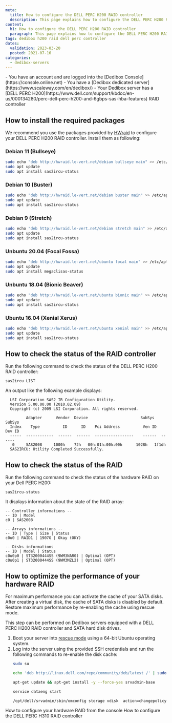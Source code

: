 ```yaml
---
meta:
  title: How to configure the DELL PERC H200 RAID controller
  description: This page explains how to configure the DELL PERC H200 RAID controller
content:
  h1: How to configure the DELL PERC H200 RAID controller
  paragraph: This page explains how to configure the DELL PERC H200 RAID controller
tags: dedibox h200 raid dell perc controller
dates:
  validation: 2023-03-20
  posted: 2021-07-16
categories:
  - dedibox-servers
---
```


<Message type="requirement">
  - You have an account and are logged into the [Dedibox Console](https://console.online.net) 
  - You have a [Dedibox dedicated server](https://www.scaleway.com/en/dedibox/) 
  - Your Dedibox server has a [DELL PERC H200](https://www.dell.com/support/kbdoc/en-us/000134280/perc-dell-perc-h200-and-6gbps-sas-hba-features) RAID controller
</Message>

## How to install the required packages

We recommend you use the packages provided by [HWraid](http://hwraid.le-vert.net/) to configure your DELL PERC H200 RAID controller. Install them as following:


### Debian 11 (Bullseye)

```sh
sudo echo "deb http://hwraid.le-vert.net/debian bullseye main" >> /etc/apt/sources.list
sudo apt update
sudo apt install sas2ircu-status
```

### Debian 10 (Buster)

```sh
sudo echo "deb http://hwraid.le-vert.net/debian buster main" >> /etc/apt/sources.list
sudo apt update
sudo apt install sas2ircu-status
```

### Debian 9 (Stretch)

```sh
sudo echo "deb http://hwraid.le-vert.net/debian stretch main" >> /etc/apt/sources.list
sudo apt update
sudo apt install sas2ircu-status
```

### Unbuntu 20.04 (Focal Fossa)

```sh
sudo echo "deb http://hwraid.le-vert.net/ubuntu focal main" >> /etc/apt/sources.list
sudo apt update
sudo apt install megaclisas-status
```

### Unbuntu 18.04 (Bionic Beaver)

```sh
sudo echo "deb http://hwraid.le-vert.net/ubuntu bionic main" >> /etc/apt/sources.list
sudo apt update
sudo apt install sas2ircu-status
```

### Ubuntu 16.04 (Xenial Xerus)

```sh
sudo echo "deb http://hwraid.le-vert.net/ubuntu xenial main" >> /etc/apt/sources.list
sudo apt update
sudo apt install sas2ircu-status
```

## How to check the status of the RAID controller

Run the following command to check the status of the DELL PERC H200 RAID controller:

```
sas2ircu LIST
``` 

An output like the following example displays: 

```
  LSI Corporation SAS2 IR Configuration Utility.
  Version 5.00.00.00 (2010.02.09)  
  Copyright (c) 2009 LSI Corporation. All rights reserved. 
  
         Adapter      Vendor  Device                       SubSys  SubSys 
  Index    Type          ID      ID    Pci Address          Ven ID  Dev ID 
  -----  ------------  ------  ------  -----------------    ------  ------ 
   0     SAS2008     1000h    72h   00h:01h:00h:00h      1028h   1f1dh 
  SAS2IRCU: Utility Completed Successfully.
```

## How to check the status of the RAID

Run the following command to check the status of the hardware RAID on your Dell PERC H200:

```
sas2ircu-status
```

It displays information about the state of the RAID array:

```
-- Controller informations --
-- ID | Model
c0 | SAS2008

-- Arrays informations --
-- ID | Type | Size | Status
c0u0 | RAID1 | 1907G | Okay (OKY)

-- Disks informations
-- ID | Model | Status
c0u0p0 | ST32000444SS (9WM3NAR0) | Optimal (OPT)
c0u0p1 | ST32000444SS (9WM3MZL2) | Optimal (OPT)
```

## How to optimize the performance of your hardware RAID

For maximum performance you can activate the cache of your SATA disks. After creating a virtual disk, the cache of SATA disks is disabled by default. Restore maximum performance by re-enabling the cache using rescue mode. 

<Message type="note">
  This step can be performed on Dedibox servers equipped with a DELL PERC H200 RAID controller and SATA hard disk drives. 
</Message>

1. Boot your server into [rescue mode](/dedibox/dedicated-servers/how-to/use-rescue-mode/) using a 64-bit Ubuntu operating system.
2. Log into the server using the provided SSH credentials and run the following commands to re-enable the disk cache: 
    ```sh
    sudo su

    echo 'deb http://linux.dell.com/repo/community/deb/latest /' | sudo tee -a  /etc/apt/sources.list.d/linux.dell.com.sources.list

    apt-get update && apt-get install -y --force-yes srvadmin-base

    service dataeng start

    /opt/dell/srvadmin/sbin/omconfig storage vdisk  action=changepolicy controller=0 vdisk=0 diskcachepolicy=enabled
    ```

<Navigation title="See Also">
  <PreviousButton to="/dedibox/hardware/how-to/configure-hardware-raid-console/">How to configure your hardware RAID from the console</PreviousButton>
  <NextButton to="/dedibox/hardware/how-to/configure-dell-perc-h310/">How to configure the DELL PERC H310 RAID controller</NextButton>
</Navigation>
